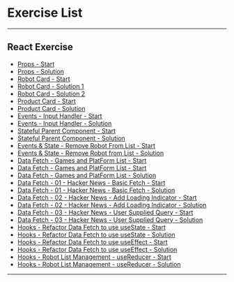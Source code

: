 

# Exercise List 

---

## React Exercise 

* [Props - Start](https://codesandbox.io/s/9lnz3x7o1p?from-embed)
* [Props - Solution](https://codesandbox.io/s/4qz761yz49?from-embed)
* [Robot Card - Start](https://codesandbox.io/s/nnmop75qo4?from-embed)
* [Robot Card - Solution 1](https://codesandbox.io/s/8k4nrn3z3l?from-embed)
* [Robot Card - Solution 2](https://codesandbox.io/s/88p9z8xjql?from-embed)
* [Product Card - Start](https://codesandbox.io/s/github/e-schultz/ts-js-react-training/tree/master/exercises/extracting-components-01-start?from-embed
)
* [Product Card - Solution](https://codesandbox.io/s/github/e-schultz/ts-js-react-training/tree/master/exercises/extracting-components-01-end?from-embed)
* [Events - Input Handler - Start](https://codesandbox.io/s/github/e-schultz/ts-js-react-training/tree/master/exercises/react-events-start?from-embed)
* [Events - Input Handler - Solution](https://codesandbox.io/s/github/e-schultz/ts-js-react-training/tree/master/exercises/react-events-end?from-embed)
* [Stateful Parent Component - Start](https://codesandbox.io/s/github/e-schultz/ts-js-react-training/tree/master/exercises/react-state-start?from-embed)
* [Stateful Parent Component - Solution](https://codesandbox.io/s/github/e-schultz/ts-js-react-training/tree/master/exercises/react-state-end?from-embed)
* [Events & State - Remove Robot From List - Start](https://codesandbox.io/s/github/e-schultz/ts-js-react-training/tree/master/exercises/events-robot-list-remove-robot-start?from-embed)
* [Events & State - Remove Robot from List - Solution](https://codesandbox.io/s/github/e-schultz/ts-js-react-training/tree/master/exercises/events-robot-list-remove-robot-end?from-embed)
* [Data Fetch - Games and PlatForm List - Start](https://codesandbox.io/s/github/e-schultz/ts-js-react-training/tree/master/exercises/data-fetch-game-and-platform-start?fontsize=14&module=%2FREADME.md)
* [Data Fetch - Games and PlatForm List - Start](https://codesandbox.io/s/github/e-schultz/ts-js-react-training/tree/master/exercises/data-fetch-game-and-platform-start?fontsize=14&module=%2FREADME.md)
* [Data Fetch - Games and PlatForm List - Solution](https://codesandbox.io/s/github/e-schultz/ts-js-react-training/tree/master/exercises/data-fetch-game-and-platform-end?fontsize=14&module=%2FREADME.md)
* [Data Fetch - 01 - Hacker News - Basic Fetch - Start](https://codesandbox.io/s/github/e-schultz/ts-js-react-training/tree/master/exercises/data-fetch-01-start?codemirror=1&fontsize=14&module=%2FREADME.md)
* [Data Fetch - 01 - Hacker News - Basic Fetch - Solution](https://codesandbox.io/s/github/e-schultz/ts-js-react-training/tree/master/exercises/data-fetch-01-end?codemirror=1&fontsize=14&module=%2FREADME.md)
* [Data Fetch - 02 - Hacker News - Add Loading Indicator - Start](https://codesandbox.io/s/github/e-schultz/ts-js-react-training/tree/master/exercises/data-fetch-02-start?codemirror=1&fontsize=14&module=%2FREADME.md)
* [Data Fetch - 02 - Hacker News - Add Loading Indicator - Solution](https://codesandbox.io/s/github/e-schultz/ts-js-react-training/tree/master/exercises/data-fetch-02-end?codemirror=1&fontsize=14&module=%2FREADME.md)
* [Data Fetch - 03 - Hacker News - User Supplied Query - Start](https://codesandbox.io/s/github/e-schultz/ts-js-react-training/tree/master/exercises/data-fetch-03-start?codemirror=1&fontsize=14&module=%2FREADME.md)
* [Data Fetch - 03 - Hacker News - User Supplied Query - Solution](https://codesandbox.io/s/github/e-schultz/ts-js-react-training/tree/master/exercises/data-fetch-03-end?codemirror=1&fontsize=14&module=%2FREADME.md)
* [Hooks - Refactor Data Fetch to use useState - Start](https://codesandbox.io/s/github/e-schultz/ts-js-react-training/tree/master/exercises/react-hook-refactor-data-fetch-start?fontsize=14&module=%2FREADME.md) 
* [Hooks - Refactor Data Fetch to use useState - Solution](https://codesandbox.io/s/github/e-schultz/ts-js-react-training/tree/master/exercises/react-hook-refactor-data-fetch-end?fontsize=14&module=%2FREADME.md) 
* [Hooks - Refactor Data Fetch to use useEffect - Start](https://codesandbox.io/s/github/e-schultz/ts-js-react-training/tree/es-april-22-update/exercises/react-hook-refactor-data-fetch-use-effect-start?fontsize=14&module=%2FREADME.md)
* [Hooks - Refactor Data Fetch to use useEffect - Solution](https://codesandbox.io/s/github/e-schultz/ts-js-react-training/tree/es-april-22-update/exercises/react-hook-refactor-data-fetch-use-effect-end?fontsize=14&module=%2FREADME.md)
* [Hooks - Robot List Management - useReducer - Start](https://codesandbox.io/s/github/e-schultz/ts-js-react-training/tree/master/exercises/react-hooks-useReducer-start?fontsize=14&module=%2Fsrc%2FREADME.md)
* [Hooks - Robot List Management - useReducer - Solution](https://codesandbox.io/s/github/e-schultz/ts-js-react-training/tree/master/exercises/react-hooks-useReducer-end?fontsize=14&module=%2Fsrc%2FREADME.md)
---

###